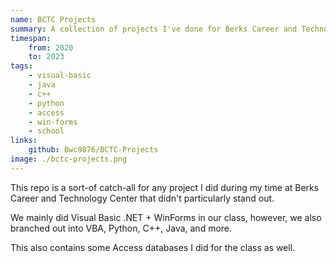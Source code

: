 ```yaml
---
name: BCTC Projects
summary: A collection of projects I've done for Berks Career and Technology Center, Information Technology Programming
timespan:
    from: 2020
    to: 2023
tags:
    - visual-basic
    - java
    - c++
    - python
    - access
    - win-forms
    - school
links:
    github: Bwc9876/BCTC-Projects
image: ./bctc-projects.png
---
```


This repo is a sort-of catch-all for any project I did during my time at Berks
Career and Technology Center that didn't particularly stand out.

We mainly did Visual Basic .NET + WinForms in our class, however, we also branched
out into VBA, Python, C++, Java, and more.

This also contains some Access databases I did for the class as well.
